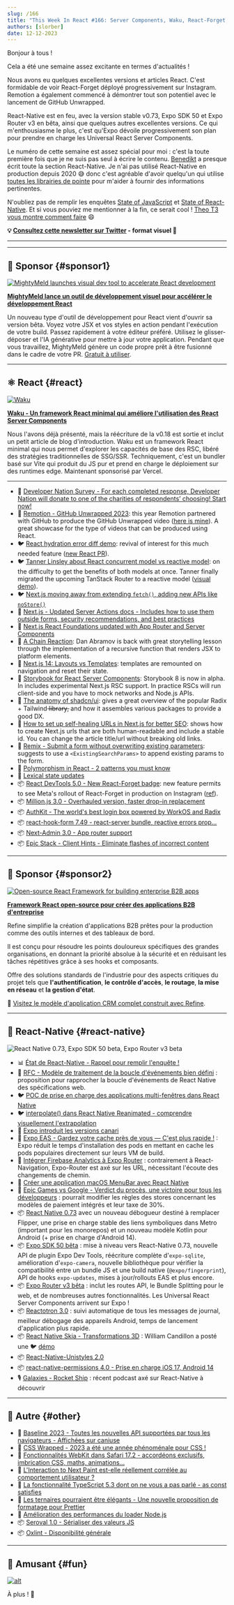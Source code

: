 ```yaml
---
slug: /166
title: "This Week In React #166: Server Components, Waku, React-Forget, React-Native, Expo, Million, Remotion, Next.js, Storybook, Remix, AuthKit, Expo Router, Reactotron, Unistyles, Skia, SEO, CSS, Oxlint..."
authors: [slorber]
date: 12-12-2023
---
```


Bonjour à tous !

Cela a été une semaine assez excitante en termes d'actualités !

Nous avons eu quelques excellentes versions et articles React. C'est formidable de voir React-Forget déployé progressivement sur Instagram. Remotion a également commencé à démontrer tout son potentiel avec le lancement de GitHub Unwrapped.

React-Native est en feu, avec la version stable v0.73, Expo SDK 50 et Expo Router v3 en bêta, ainsi que quelques autres excellentes versions. Ce qui m'enthousiasme le plus, c'est qu'Expo dévoile progressivement son plan pour prendre en charge les Universal React Server Components.

Le numéro de cette semaine est assez spécial pour moi : c'est la toute première fois que je ne suis pas seul à écrire le contenu. [Benedikt](https://twitter.com/bndkt) a presque écrit toute la section React-Native. Je n'ai pas utilisé React-Native en production depuis 2020 😅 donc c'est agréable d'avoir quelqu'un qui utilise [toutes les librairies de pointe](https://github.com/bndkt/sharemystack) pour m'aider à fournir des informations pertinentes.

N'oubliez pas de remplir les enquêtes [State of JavaScript](https://stateofjs.com/en-US) et [State of React-Native](https://stateofreactnative.com/). Et si vous pouviez me mentionner à la fin, ce serait cool ! [Theo T3 vous montre comment faire](https://youtube.com/clip/UgkxDdNASo6xNS710ODcjMx0WW4HtTxIYbrA?si=G0rAnDKOQwHqh_ED) 😄

<!-- truncate -->

**💡 [Consultez cette newsletter sur Twitter](https://slo.im/thread) - format visuel 🎨**

---


<Support />

---

## 💸 Sponsor {#sponsor1}

[![MightyMeld launches visual dev tool to accelerate React development](/emails/issues/166/mightymeldthisweekinreact.jpg)](https://www.mightymeld.com/?utm_source=thisweekinreact&utm_medium=newsletter&utm_campaign=1&utm_content=top)

**[MightyMeld lance un outil de développement visuel pour accélérer le développement React](https://www.mightymeld.com/?utm_source=thisweekinreact&utm_medium=newsletter&utm_campaign=1&utm_content=top)**

Un nouveau type d'outil de développement pour React vient d'ouvrir sa version bêta. Voyez votre JSX et vos styles en action pendant l'exécution de votre build. Passez rapidement à votre éditeur préféré. Utilisez le glisser-déposer et l'IA générative pour mettre à jour votre application. Pendant que vous travaillez, MightyMeld génère un code propre prêt à être fusionné dans le cadre de votre PR. [Gratuit à utiliser](https://www.mightymeld.com/?utm_source=thisweekinreact&utm_medium=newsletter&utm_campaign=1&utm_content=body).

---

## ⚛️ React {#react}

[![Waku](/emails/issues/166/waku.jpg)](https://waku.gg/blog/introducing-waku)

[**Waku - Un framework React minimal qui améliore l'utilisation des React Server Components**](https://waku.gg/blog/introducing-waku)

Nous l'avons déjà présenté, mais la réécriture de la v0.18 est sortie et inclut un petit article de blog d'introduction.
Waku est un framework React minimal qui nous permet d'explorer les capacités de base des RSC, libéré des stratégies traditionnelles de SSG/SSR. Techniquement, c'est un bundler basé sur Vite qui produit du JS pur et prend en charge le déploiement sur des runtimes edge. Maintenant sponsorisé par Vercel.

---

- 💸 [Developer Nation Survey - For each completed response, Developer Nation will donate to one of the charities of respondents’ choosing! Start now!](https://developereconomics.net/?member_id=thisweekinreact&utm_medium=nl_ad2)
- 🍿 [Remotion - GitHub Unwrapped 2023](https://githubunwrapped.com/): this year Remotion partnered with GitHub to produce the GitHub Unwrapped video ([here is mine](https://twitter.com/sebastienlorber/status/1734622460547342693)). A great showcase for the type of videos that can be produced using React.
- 🐦 [React hydration error diff demo](https://twitter.com/samijaber_/status/1734332721634099282): revival of interest for this much needed feature ([new React PR](https://github.com/facebook/react/pull/27808)).
- 🐦 [Tanner Linsley about React concurrent model vs reactive model](https://twitter.com/tannerlinsley/status/1732474127712481371): on the difficulty to get the benefits of both models at once. Tanner finally migrated the upcoming TanStack Router to a reactive model ([visual demo](https://x.com/aryan__deora/status/1733164876170764409)).
- 🐦 [Next.js moving away from extending `fetch()`, adding new APIs like `noStore()`](https://twitter.com/leeerob/status/1733154383410684148)
- 📖 [Next.js - Updated Server Actions docs - Includes how to use them outside forms, security recommendations, and best practices](https://nextjs.org/docs/app/building-your-application/data-fetching/server-actions-and-mutations)
- 📖 [Next.js React Foundations updated with App Router and Server Components](https://nextjs.org/learn/react-foundations)
- 📜 [A Chain Reaction](https://overreacted.io/a-chain-reaction/): Dan Abramov is back with great storytelling lesson through the implementation of a recursive function that renders JSX to platform elements.
- 📜 [Next.js 14: Layouts vs Templates](https://www.builder.io/blog/nextjs-14-layouts-templates): templates are remounted on navigation and reset their state.
- 📜 [Storybook for React Server Components](https://storybook.js.org/blog/storybook-react-server-components/): Storybook 8 is now in alpha. In includes experimental Next.js RSC support. In practice RSCs will run client-side and you have to mock networks and Node.js APIs.
- 📜 [The anatomy of shadcn/ui](https://manupa.dev/blog/anatomy-of-shadcn-ui): gives a great overview of the popular Radix + Tailwind l̶i̶b̶r̶a̶r̶y̶, and how it assembles various packages to provide a good DX.
- 📜 [How to set up self-healing URLs in Next.js for better SEO](https://mikebifulco.com/posts/self-healing-urls-nextjs-seo): shows how to create Next.js urls that are both human-readable and include a stable id. You can change the article title/url without breaking old links.
- 📜 [Remix - Submit a form without overwriting existing parameters](https://www.jacobparis.com/content/existing-params): suggests to use a `<ExistingSearchParams>` to append existing params to the form.
- 📜 [Polymorphism in React - 2 patterns you must know](https://www.bekk.christmas/post/2023/01/polymorphism-in-react)
- 📜 [Lexical state updates](https://dio.la/article/lexical-state-updates)
- 📦 [React DevTools 5.0 - New React-Forget badge](https://github.com/facebook/react/pull/27759): new feature permits to see Meta's rollout of React-Forget in production on Instagram ([ref](https://twitter.com/sebastienlorber/status/1734607171030303186)).
- 📦 [Million.js 3.0 - Overhauled version, faster drop-in replacement](https://million.dev/blog/million-3)
- 📦 [AuthKit - The world's best login box powered by WorkOS and Radix](https://www.authkit.com/)
- 📦 [react-hook-form 7.49 - react-server bundle, reactive errors prop...](https://github.com/react-hook-form/react-hook-form/releases/tag/v7.49.0)
- 📦 [Next-Admin 3.0 - App router support](https://github.com/premieroctet/next-admin/releases/tag/%40premieroctet%2Fnext-admin%403.0.0)
- 📦 [Epic Stack - Client Hints - Eliminate flashes of incorrect content](https://github.com/epicweb-dev/client-hints)

<SubscribeFormEmbed placement="middle" />

---

## 💸 Sponsor {#sponsor2}

[![Open-source React Framework for building enterprise B2B apps](/emails/issues/166/about.jpg)](https://s.refine.dev/github-repo)

**[Framework React open-source pour créer des applications B2B d'entreprise](https://s.refine.dev/github-repo)**

Refine simplifie la création d'applications B2B prêtes pour la production comme des outils internes et des tableaux de bord.

Il est conçu pour résoudre les points douloureux spécifiques des grandes organisations, en donnant la priorité absolue à la sécurité et en réduisant les tâches répétitives grâce à ses hooks et composants.

Offre des solutions standards de l'industrie pour des aspects critiques du projet tels que **l'authentification**, **le contrôle d'accès**, **le routage**, **la mise en réseau** et **la gestion d'état**.

🌱 [Visitez le modèle d'application CRM complet construit avec Refine](https://s.refine.dev/crm-app).

---

## 📱 React-Native {#react-native}

![React Native 0.73, Expo SDK 50 beta, Expo Router v3 beta](/emails/issues/166/rnheader.jpg)

- 📊 [État de React-Native - Rappel pour remplir l'enquête !](https://survey.stateofreactnative.com/)
- 🚧 [RFC - Modèle de traitement de la boucle d'événements bien défini](https://github.com/react-native-community/discussions-and-proposals/pull/744) : proposition pour rapprocher la boucle d'événements de React Native des spécifications web.
- 🐦 [POC de prise en charge des applications multi-fenêtres dans React Native](https://x.com/o_kwasniewski/status/1734198386612388263)
- 🐦 [interpolate() dans React Native Reanimated - comprendre visuellement l'extrapolation](https://x.com/kacperkapusciak/status/1732794213371097491)
- 📖 [Expo introduit les versions canari](https://docs.expo.dev/versions/latest/#canary-releases)
- 📜 [Expo EAS - Gardez votre cache près de vous — C'est plus rapide !](https://expo.dev/changelog/2023/12-07-cocoapods-cache#how-to-speed-up-cocoapods) : Expo réduit le temps d'installation des pods en mettant en cache les pods populaires directement sur leurs VM de build.
- 📜 [Intégrer Firebase Analytics à Expo Router](https://tinybytelabs.com/blog/integrate-firebase-analytics-to-expo-router) : contrairement à React-Navigation, Expo-Router est axé sur les URL, nécessitant l'écoute des changements de chemin.
- 📜 [Créer une application macOS MenuBar avec React Native](https://www.oskarkwasniewski.dev/blog/create-react-native-macos-menubar-app)
- 📜 [Epic Games vs Google - Verdict du procès, une victoire pour tous les développeurs](https://www.epicgames.com/site/en-US/news/epic-v-google-trial-verdict-a-win-for-all-developers) : pourrait modifier les règles des stores concernant les modèles de paiement intégrés et leur taxe de 30%.
- 📦 [React Native 0.73](https://reactnative.dev/blog/2023/12/06/0.73-debugging-improvements-stable-symlinks) avec un nouveau débogueur destiné à remplacer Flipper, une prise en charge stable des liens symboliques dans Metro (important pour les monorepos) et un nouveau modèle Kotlin pour Android (+ prise en charge d'Android 14).
- 📦 [Expo SDK 50 bêta](https://expo.dev/changelog/2023/12-12-sdk-50-beta) : mise à niveau vers React-Native 0.73, nouvelle API de plugin Expo Dev Tools, réécriture complète d'`expo-sqlite`, amélioration d'`expo-camera`, nouvelle bibliothèque pour vérifier la compatibilité entre un bundle JS et une build native (`@expo/fingerprint`), API de hooks `expo-updates`, mises à jour/rollouts EAS et plus encore.
- 📦 [Expo Router v3 bêta](https://blog.expo.dev/expo-router-v3-beta-is-now-available-eab52baf1e3e) : inclut les routes API, le Bundle Splitting pour le web, et de nombreuses autres fonctionnalités. Les Universal React Server Components arrivent sur Expo !
- 📦 [Reactotron 3.0](https://shift.infinite.red/announcing-reactotron-3-0-934b5a221bda) : suivi automatique de tous les messages de journal, meilleur débogage des appareils Android, temps de lancement d'application plus rapide.
- 📦 [React Native Skia - Transformations 3D](https://github.com/Shopify/react-native-skia/pull/2033) : William Candillon a posté une 🐦 [démo](https://x.com/wcandillon/status/1733972374930837776)
- 📦 [React-Native-Unistyles 2.0](https://reactnativeunistyles.vercel.app/)
- 📦 [react-native-permissions 4.0 - Prise en charge iOS 17, Android 14](https://github.com/zoontek/react-native-permissions/releases/tag/4.0.0)
- 🎙️ [Galaxies - Rocket Ship](https://podcast.galaxies.dev/) : récent podcast axé sur React-Native à découvrir

---

## 🔀 Autre {#other}

- 📜 [Baseline 2023 - Toutes les nouvelles API supportées par tous les navigateurs - Affichées sur caniuse](https://web.dev/blog/baseline2023)
- 📜 [CSS Wrapped - 2023 a été une année phénoménale pour CSS !](https://developer.chrome.com/blog/css-wrapped-2023)
- 📜 [Fonctionnalités WebKit dans Safari 17.2 - accordéons exclusifs, imbrication CSS, maths, animations...](https://webkit.org/blog/14787/webkit-features-in-safari-17-2/)
- 📜 [L'Interaction to Next Paint est-elle réellement corrélée au comportement utilisateur ?](https://www.speedcurve.com/blog/INP-user-experience-correlation/)
- 📜 [La fonctionnalité TypeScript 5.3 dont on ne vous a pas parlé - as const satisfies](https://www.totaltypescript.com/the-typescript-5-3-feature-they-didn-t-tell-you-about)
- 📜 [Les ternaires pourraient être élégants - Une nouvelle proposition de formatage pour Prettier](https://pedrocattori.dev/blog/ternaries-could-be-beautiful)
- 📜 [Amélioration des performances du loader Node.js](https://sentry.engineering/blog/improving-nodejs-loader-performance)
- 📦 [Seroval 1.0 - Sérialiser des valeurs JS](https://github.com/lxsmnsyc/seroval)
- 📦 [Oxlint - Disponibilité générale](https://oxc-project.github.io/blog/2023-12-12-announcing-oxlint.html)

---

## 🤭 Amusant {#fun}

[![alt](/emails/issues/166/meme.jpg)](https://twitter.com/sebastienlorber/status/1733126141915906550)

À plus ! 👋